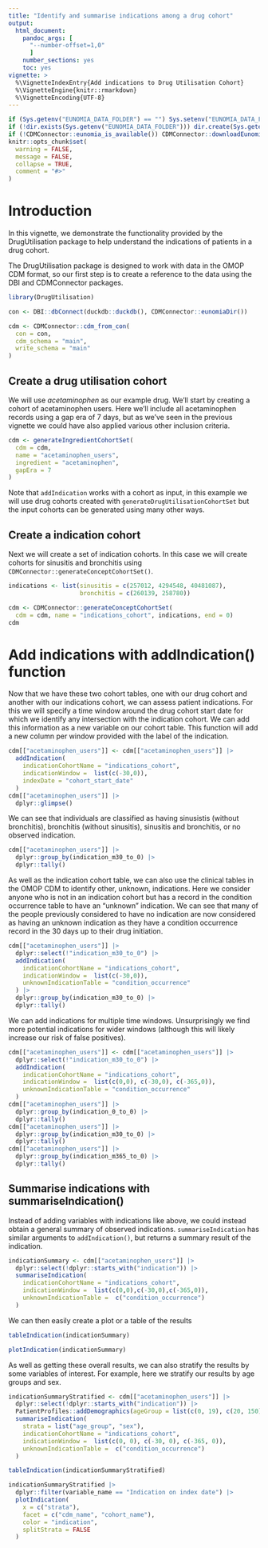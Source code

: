 ```yaml
---
title: "Identify and summarise indications among a drug cohort"
output: 
  html_document:
    pandoc_args: [
      "--number-offset=1,0"
      ]
    number_sections: yes
    toc: yes
vignette: >
  %\VignetteIndexEntry{Add indications to Drug Utilisation Cohort}
  %\VignetteEngine{knitr::rmarkdown}
  %\VignetteEncoding{UTF-8}
---
```


```r
if (Sys.getenv("EUNOMIA_DATA_FOLDER") == "") Sys.setenv("EUNOMIA_DATA_FOLDER" = tempdir())
if (!dir.exists(Sys.getenv("EUNOMIA_DATA_FOLDER"))) dir.create(Sys.getenv("EUNOMIA_DATA_FOLDER"))
if (!CDMConnector::eunomia_is_available()) CDMConnector::downloadEunomiaData()
knitr::opts_chunk$set(
  warning = FALSE,
  message = FALSE,
  collapse = TRUE,
  comment = "#>"
)
```

# Introduction

In this vignette, we demonstrate the functionality provided by the DrugUtilisation package to help understand the indications of patients in a drug cohort.

The DrugUtilisation package is designed to work with data in the OMOP CDM format, so our first step is to create a reference to the data using the DBI and CDMConnector packages. 

```r
library(DrugUtilisation)

con <- DBI::dbConnect(duckdb::duckdb(), CDMConnector::eunomiaDir())

cdm <- CDMConnector::cdm_from_con(
  con = con,
  cdm_schema = "main",
  write_schema = "main"
)
```

## Create a drug utilisation cohort

We will use *acetaminophen* as our example drug. We'll start by creating a cohort of acetaminophen users. Here we'll include all acetaminophen records using a gap era of 7 days, but as we've seen in the previous vignette we could have also applied various other inclusion criteria.

```r
cdm <- generateIngredientCohortSet(
  cdm = cdm,
  name = "acetaminophen_users",
  ingredient = "acetaminophen", 
  gapEra = 7
)
```

Note that `addIndication` works with a cohort as input, in this example we will use drug cohorts created with `generateDrugUtilisationCohortSet` but the input cohorts can be generated using many other ways.

## Create a indication cohort

Next we will create a set of indication cohorts. In this case we will create cohorts for sinusitis  and bronchitis using `CDMConnector::generateConceptCohortSet()`. 

```r
indications <- list(sinusitis = c(257012, 4294548, 40481087),
                    bronchitis = c(260139, 258780))

cdm <- CDMConnector::generateConceptCohortSet(
  cdm = cdm, name = "indications_cohort", indications, end = 0)
cdm
```


# Add indications with addIndication() function

Now that we have these two cohort tables, one with our drug cohort and another with our indications cohort, we can assess patient indications. For this we will specify a time window around the drug cohort start date for which we identify any intersection with the indication cohort. We can add this information as a new variable on our cohort table. This function will add a new column per window provided with the label of the indication.

```r
cdm[["acetaminophen_users"]] <- cdm[["acetaminophen_users"]] |>
  addIndication(
    indicationCohortName = "indications_cohort",
    indicationWindow =  list(c(-30,0)), 
    indexDate = "cohort_start_date"
  )
cdm[["acetaminophen_users"]] |> 
  dplyr::glimpse()
```

We can see that individuals are classified as having sinusistis (without bronchitis), bronchitis (without sinusitis), sinusitis and bronchitis, or no observed indication.
```r
cdm[["acetaminophen_users"]] |> 
  dplyr::group_by(indication_m30_to_0) |> 
  dplyr::tally()
```

As well as the indication cohort table, we can also use the clinical tables in the OMOP CDM to identify other, unknown, indications. Here we consider anyone who is not in an indication cohort but has a record in the condition occurrence table to have an "unknown" indication. We can see that many of the people previously considered to have no indication are now considered as having an unknown indication as they have a condition occurrence record in the 30 days up to their drug initiation.

```r
cdm[["acetaminophen_users"]] |>
  dplyr::select(!"indication_m30_to_0") |>
  addIndication(
    indicationCohortName = "indications_cohort",
    indicationWindow =  list(c(-30,0)),
    unknownIndicationTable = "condition_occurrence"
  ) |> 
  dplyr::group_by(indication_m30_to_0) |> 
  dplyr::tally()
```

We can add indications for multiple time windows. Unsurprisingly we find more potential indications for wider windows (although this will likely increase our risk of false positives).
```r
cdm[["acetaminophen_users"]] <- cdm[["acetaminophen_users"]] |>
  dplyr::select(!"indication_m30_to_0") |> 
  addIndication(
    indicationCohortName = "indications_cohort",
    indicationWindow =  list(c(0,0), c(-30,0), c(-365,0)),
    unknownIndicationTable = "condition_occurrence"
  )
cdm[["acetaminophen_users"]] |> 
  dplyr::group_by(indication_0_to_0) |> 
  dplyr::tally()
cdm[["acetaminophen_users"]] |> 
  dplyr::group_by(indication_m30_to_0) |> 
  dplyr::tally()
cdm[["acetaminophen_users"]] |> 
  dplyr::group_by(indication_m365_to_0) |> 
  dplyr::tally()
```

## Summarise indications with summariseIndication()

Instead of adding variables with indications like above, we could instead obtain a general summary of observed indications. `summariseIndication` has similar arguments to  `addIndication()`, but returns a summary result of the indication.

```r
indicationSummary <- cdm[["acetaminophen_users"]] |>
  dplyr::select(!dplyr::starts_with("indication")) |>  
  summariseIndication(
    indicationCohortName = "indications_cohort",
    indicationWindow =  list(c(0,0),c(-30,0),c(-365,0)),
    unknownIndicationTable =  c("condition_occurrence")
  )
```

We can then easily create a plot or a table of the results
```r
tableIndication(indicationSummary)
```

```r
plotIndication(indicationSummary)
```

As well as getting these overall results, we can also stratify the results by some variables of interest. For example, here we stratify our results by age groups and sex. 

```r
indicationSummaryStratified <- cdm[["acetaminophen_users"]] |>
  dplyr::select(!dplyr::starts_with("indication")) |> 
  PatientProfiles::addDemographics(ageGroup = list(c(0, 19), c(20, 150))) |>
  summariseIndication(
    strata = list("age_group", "sex"),
    indicationCohortName = "indications_cohort",
    indicationWindow =  list(c(0, 0), c(-30, 0), c(-365, 0)),
    unknownIndicationTable =  c("condition_occurrence")
  )
```

```r
tableIndication(indicationSummaryStratified)
```

```r
indicationSummaryStratified |>
  dplyr::filter(variable_name == "Indication on index date") |>
  plotIndication(
    x = c("strata"), 
    facet = c("cdm_name", "cohort_name"),
    color = "indication",
    splitStrata = FALSE
  )
```
